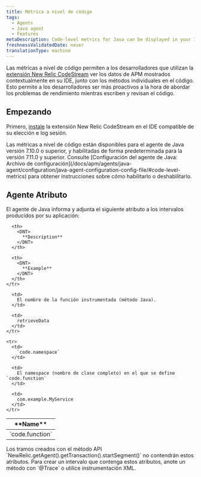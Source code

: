 ```yaml
---
title: Métrica a nivel de código
tags:
  - Agents
  - Java agent
  - Features
metaDescription: Code-level metrics for Java can be displayed in your IDE using the New Relic CodeStream extension.
freshnessValidatedDate: never
translationType: machine
---
```


Las métricas a nivel de código permiten a los desarrolladores que utilizan la [extensión New Relic CodeStream](/docs/codestream/observability/code-level-metrics) ver los datos de APM mostrados contextualmente en su IDE, junto con los métodos individuales en el código. Esto permite a los desarrolladores ser más proactivos a la hora de abordar los problemas de rendimiento mientras escriben y revisan el código.

## Empezando

Primero, [instale](/docs/codestream/start-here/install-codestream) la extensión New Relic CodeStream en el IDE compatible de su elección e log sesión.

<Callout variant="important">
  Las métricas a nivel de código están disponibles para el agente de Java versión 7.10.0 o superior, y habilitadas de forma predeterminada para la versión 7.11.0 y superior. Consulte [Configuración del agente de Java: Archivo de configuración](/docs/apm/agents/java-agent/configuration/java-agent-configuration-config-file/#code-level-metrics) para obtener instrucciones sobre cómo habilitarlo o deshabilitarlo.
</Callout>

## Agente Atributo

El agente de Java informa y adjunta el siguiente atributo a los intervalos producidos por su aplicación:

<table>
  <thead>
    <tr>
      <th style={{ width: "200px" }}>
        <DNT>
          **Name**
        </DNT>
      </th>

      <th>
        <DNT>
          **Description**
        </DNT>
      </th>

      <th>
        <DNT>
          **Example**
        </DNT>
      </th>
    </tr>
  </thead>

  <tbody>
    <tr>
      <td>
        `code.function`
      </td>

      <td>
        El nombre de la función instrumentada (método Java).
      </td>

      <td>
        retrieveData
      </td>
    </tr>

    <tr>
      <td>
        `code.namespace`
      </td>

      <td>
        El namespace (nombre de clase completo) en el que se define `code.function`
      </td>

      <td>
        com.example.MyService
      </td>
    </tr>
  </tbody>
</table>

<Callout variant="important">
  Los tramos creados con el método API `NewRelic.getAgent().getTransaction().startSegment()` no contendrán estos atributos. Para crear un intervalo que contenga estos atributos, anote un método con `@Trace` o utilice instrumentación XML.
</Callout>
